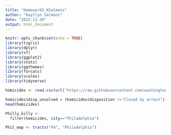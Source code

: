 ```yaml
---
title: "Homework5_KSalmons"
author: "Kaytlyn Salmons"
date: "2022-11-30"
output: html_document
---
```


```r
knitr::opts_chunk$set(echo = TRUE)
library(tigris) 
library(dplyr) 
library(sf) 
library(ggplot2)
library(stats)
library(ggthemes)
library(forcats)
library(scales)
library(tidyverse)
```


```r
homicides <- read.csv(url("https://raw.githubusercontent.com/washingtonpost/data-homicides/master/homicide-data.csv"))
```

```r
homicides$disp_unsolved = (homicides$disposition !="Closed by arrest")
head(homicides)
```

```r
Philly_killy <- 
  filter(homicides, city=="Philadelphia")
```

```r
Phil_map <- tracts("PA", "Philadelphia")
```



